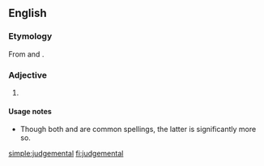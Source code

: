 ==English==

===Etymology===
From {{term|judgement}} and {{term|-al}}.

===Adjective===
{{en-adj}}

# {{alternative spelling of|[[judgmental]]}}

====Usage notes====
* Though both {{term||judgemental}} and {{term|judgmental}} are common spellings, the latter is significantly more so.

[[simple:judgemental]]
[[fi:judgemental]]